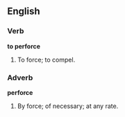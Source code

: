 ==English==

===Verb===

'''to perforce'''

#To force; to compel.

===Adverb===

'''perforce'''

#By force; of necessary; at any rate.